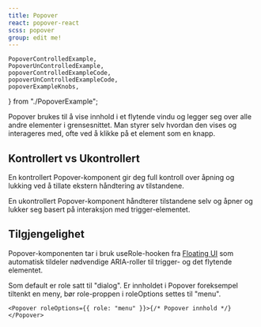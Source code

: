 ```yaml
---
title: Popover
react: popover-react
scss: popover
group: edit me!
---
```


    PopoverControlledExample,
    PopoverUnControlledExample,
    popoverControlledExampleCode,
    popoverUnControlledExampleCode,
    popoverExampleKnobs,
} from "./PopoverExample";

<Ingress>
    Popover brukes til å vise innhold i et flytende vindu og legger seg over
    alle andre elementer i grensesnittet. Man styrer selv hvordan den vises og
    interageres med, ofte ved å klikke på et element som en knapp.
</Ingress>

## Kontrollert vs Ukontrollert

En kontrollert Popover-komponent gir deg full kontroll over åpning og lukking ved å tillate ekstern håndtering av tilstandene.

<ComponentExample
    title="Kontrollert Popover"
    component={PopoverControlledExample}
    codeExample={popoverControlledExampleCode}
    knobs={popoverExampleKnobs}
/>

En ukontrollert Popover-komponent håndterer tilstandene selv og åpner og lukker seg basert på interaksjon med trigger-elementet.

<ComponentExample
    title="Ukontrollert Popover"
    component={PopoverUnControlledExample}
    codeExample={popoverUnControlledExampleCode}
    knobs={popoverExampleKnobs}
/>

## Tilgjengelighet

Popover-komponenten tar i bruk useRole-hooken fra [Floating UI](https://floating-ui.com/docs/userole) som automatisk tildeler nødvendige ARIA-roller til trigger- og det flytende elementet.

Som default er role satt til "dialog". Er innholdet i Popover foreksempel tiltenkt en meny, bør role-proppen i roleOptions settes til "menu".

```tsx
<Popover roleOptions={{ role: "menu" }}>{/* Popover innhold */}</Popover>
```
